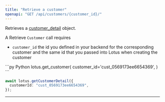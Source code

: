 ```yaml
---
title: "Retrieve a customer"
openapi: "GET /api/customers/{customer_id}/"
---
```


Retrieves a [customer_detail](/api-reference/customers/customer-object) object.

A Retrieve `Customer` call requires

- `customer_id` the id you defined in your backend for the corresponding customer and the same id that you passed into Lotus when creating the customer

<CodeGroup>
```py Python
lotus.get_customer(
  customer_id='cust_0569173ee6654369',
)
```

```ts Typescript
await lotus.getCustomerDetail({
  customerId: "cust_0569173ee6654369",
});
```

</CodeGroup>

---
